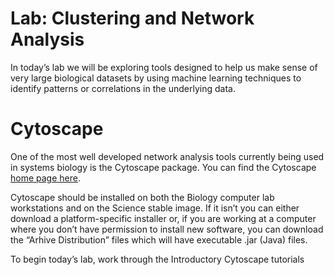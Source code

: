 # Lab:  Clustering and Network Analysis

In today's lab we will be exploring tools designed to help us make sense of very large biological datasets by using machine learning techniques to identify patterns or correlations in the underlying data.


#  Cytoscape

One of the most well developed network analysis tools currently being used in systems biology is the Cytoscape package.  You can find the Cytoscape [home page here](http://www.cytoscape.org).  

Cytoscape should be installed on both the Biology computer lab workstations and on the Science stable image.  If it isn't you can either download a platform-specific installer or, if you are working at a computer where you don't have permission to install new software, you can download the "Arhive Distribution" files which will have executable .jar (Java) files.

To begin today's lab, work through the Introductory Cytoscape tutorials